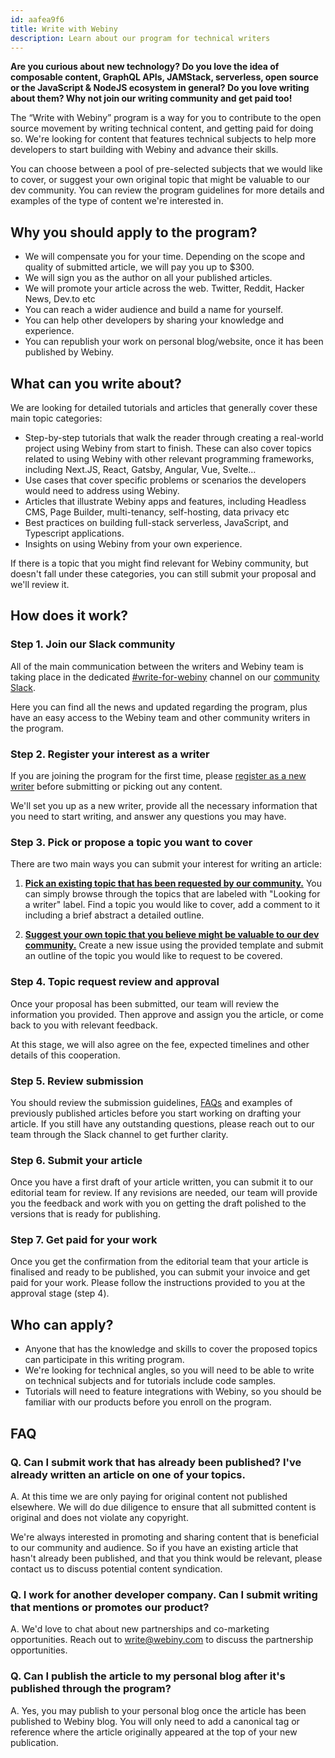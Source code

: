 ```yaml
---
id: aafea9f6
title: Write with Webiny
description: Learn about our program for technical writers
---
```


**Are you curious about new technology? Do you love the idea of composable content, GraphQL APIs, JAMStack, serverless, open source or the JavaScript & NodeJS ecosystem in general? Do you love writing about them? Why not join our writing community and get paid too!**

The “Write with Webiny” program is a way for you to contribute to the open source movement by writing technical content, and getting paid for doing so. We're looking for content that features technical subjects to help more developers to start building with Webiny and advance their skills.

You can choose between a pool of pre-selected subjects that we would like to cover, or suggest your own original topic that might be valuable to our dev community. You can review the program guidelines for more details and examples of the type of content we're interested in.

## Why you should apply to the program?

- We will compensate you for your time. Depending on the scope and quality of submitted article, we will pay you up to $300.
- We will sign you as the author on all your published articles.
- We will promote your article across the web. Twitter, Reddit, Hacker News, Dev.to etc
- You can reach a wider audience and build a name for yourself.
- You can help other developers by sharing your knowledge and experience.
- You can republish your work on personal blog/website, once it has been published by Webiny.

## What can you write about?

We are looking for detailed tutorials and articles that generally cover these main topic categories:

- Step-by-step tutorials that walk the reader through creating a real-world project using Webiny from start to finish. These can also cover topics related to using Webiny with other relevant programming frameworks, including Next.JS, React, Gatsby, Angular, Vue, Svelte…
- Use cases that cover specific problems or scenarios the developers would need to address using Webiny.
- Articles that illustrate Webiny apps and features, including Headless CMS, Page Builder, multi-tenancy, self-hosting, data privacy etc
- Best practices on building full-stack serverless, JavaScript, and Typescript applications.
- Insights on using Webiny from your own experience.

If there is a topic that you might find relevant for Webiny community, but doesn't fall under these categories, you can still submit your proposal and we'll review it.

## How does it work?

### Step 1. Join our Slack community

All of the main communication between the writers and Webiny team is taking place in the dedicated [#write-for-webiny](https://www.webiny.com/slack/) channel on our [community Slack](https://www.webiny.com/slack/).

Here you can find all the news and updated regarding the program, plus have an easy access to the Webiny team and other community writers in the program.

### Step 2. Register your interest as a writer

If you are joining the program for the first time, please [register as a new writer](https://site.webiny.com/forms/write-with-webiny/) before submitting or picking out any content.

We'll set you up as a new writer, provide all the necessary information that you need to start writing, and answer any questions you may have.

### Step 3. Pick or propose a topic you want to cover

There are two main ways you can submit your interest for writing an article:

1. [**Pick an existing topic that has been requested by our community.**](https://github.com/webiny/write-with-webiny/issues?q=is%3Aissue+is%3Aopen+label%3A%22Looking+for+a+writer%22)
   You can simply browse through the topics that are labeled with "Looking for a writer" label. Find a topic you would like to cover, add a comment to it including a brief abstract a detailed outline.

2. [**Suggest your own topic that you believe might be valuable to our dev community.**](https://github.com/webiny/write-with-webiny/issues/new?assignees=&labels=&template=1-submit-article-proposal.yml&title=%5BSUBMIT%5D)
   Create a new issue using the provided template and submit an outline of the topic you would like to request to be covered.

### Step 4. Topic request review and approval

Once your proposal has been submitted, our team will review the information you provided. Then approve and assign you the article, or come back to you with relevant feedback.

At this stage, we will also agree on the fee, expected timelines and other details of this cooperation.

### Step 5. Review submission

You should review the submission guidelines, [FAQs](https://github.com/webiny/write-with-webiny/blob/main/FAQ.md) and examples of previously published articles before you start working on drafting your article. If you still have any outstanding questions, please reach out to our team through the Slack channel to get further clarity.

### Step 6. Submit your article

Once you have a first draft of your article written, you can submit it to our editorial team for review. If any revisions are needed, our team will provide you the feedback and work with you on getting the draft polished to the versions that is ready for publishing.

### Step 7. Get paid for your work

Once you get the confirmation from the editorial team that your article is finalised and ready to be published, you can submit your invoice and get paid for your work. Please follow the instructions provided to you at the approval stage (step 4).

## Who can apply?

- Anyone that has the knowledge and skills to cover the proposed topics can participate in this writing program.
- We're looking for technical angles, so you will need to be able to write on technical subjects and for tutorials include code samples.
- Tutorials will need to feature integrations with Webiny, so you should be familiar with our products before you enroll on the program.

## FAQ

### Q. Can I submit work that has already been published? I've already written an article on one of your topics.

A. At this time we are only paying for original content not published elsewhere. We will do due diligence to ensure that all submitted content is original and does not violate any copyright.

We're always interested in promoting and sharing content that is beneficial to our community and audience. So if you have an existing article that hasn't already been published, and that you think would be relevant, please contact us to discuss potential content syndication.

### Q. I work for another developer company. Can I submit writing that mentions or promotes our product?

A. We'd love to chat about new partnerships and co-marketing opportunities. Reach out to [write@webiny.com](mailto:write@webiny.com) to discuss the partnership opportunities.

### Q. Can I publish the article to my personal blog after it's published through the program?

A. Yes, you may publish to your personal blog once the article has been published to Webiny blog. You will only need to add a canonical tag or reference where the article originally appeared at the top of your new publication.
